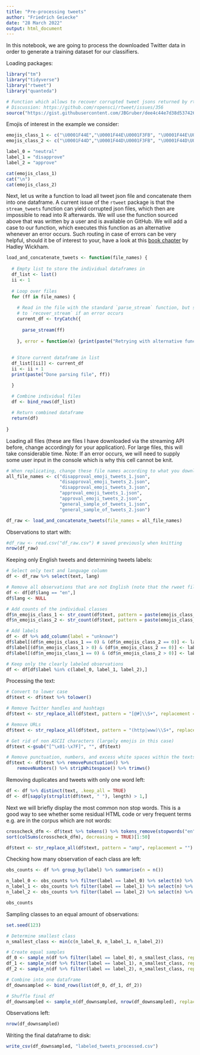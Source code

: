 ```yaml
---
title: "Pre-processing tweets"
author: "Friedrich Geiecke"
date: "28 March 2022"
output: html_document
---
```


In this notebook, we are going to process the downloaded Twitter data in order to generate a training dataset for our classifiers.

Loading packages:

```r
library("tm")
library("tidyverse")
library("rtweet")
library("quanteda")

# Function which allows to recover corrupted tweet jsons returned by rtweet
# Discussion: https://github.com/ropensci/rtweet/issues/356
source("https://gist.githubusercontent.com/JBGruber/dee4c44e7d38d537426f57ba1e4f84ab/raw/ce28d3e8115f9272db867158794bc710e8e28ee5/recover_stream.R")
```

Emojis of interest in the example we consider:

```r
emojis_class_1 <- c("\U0001F44E","\U0001F44E\U0001F3FB", "\U0001F44E\U0001F3FC", "\U0001F44E\U0001F3FD", "\U0001F44E\U0001F3FE", "\U0001F44E\U0001F3FF")
emojis_class_2 <- c("\U0001F44D","\U0001F44D\U0001F3FB", "\U0001F44D\U0001F3FC", "\U0001F44D\U0001F3FD", "\U0001F44D\U0001F3FE", "\U0001F44D\U0001F3FF", "\U0001F44F", "\U0001F44F\U0001F3FB", "\U0001F44F\U0001F3FC", "\U0001F44F\U0001F3FD", "\U0001F44F\U0001F3FE", "\U0001F44F\U0001F3FF")

label_0 = "neutral"
label_1 = "disapprove"
label_2 = "approve"

cat(emojis_class_1)
cat("\n")
cat(emojis_class_2)
```

Next, let us write a function to load all tweet json file and concatenate them into one dataframe. A current issue of the `rtweet` package is that the `stream_tweets` function can yield corrupted json files, which then are impossible to read into R afterwards. We will use the function sourced above that was written by a user and is available on GitHub. We will add a case to our function, which executes this function as an alternative whenever an error occurs. Such routing in case of errors can be very helpful, should it be of interest to your, have a look at this [book chapter](http://adv-r.had.co.nz/Exceptions-Debugging.html) by Hadley Wickham.

```r
load_and_concatenate_tweets <- function(file_names) {
  
  # Empty list to store the individual dataframes in
  df_list <- list()
  ii <- 1
  
  # Loop over files
  for (ff in file_names) {
  
    # Read in the file with the standard `parse_stream` function, but switch
    # to `recover_stream` if an error occurs
    current_df <- tryCatch({
      
      parse_stream(ff)
      
    }, error = function(e) {print(paste("Retrying with alternative function after initial error when parsing file", ff)); return(recover_stream(ff))})
    
  
  # Store current dataframe in list
  df_list[[ii]] <- current_df
  ii <- ii + 1
  print(paste("Done parsing file", ff))

  }
  
  # Combine individual files
  df <- bind_rows(df_list)

  # Return combined dataframe
  return(df)
  
}
```

Loading all files (these are files I have downloaded via the streaming API before, change accordingly for your application). For large files, this will take considerable time. Note: If an error occurs, we will need to supply some user input in the console which is why this cell cannot be knit.

```r
# When replicating, change these file names according to what you downloaded with the API
all_file_names <- c("disapproval_emoji_tweets_1.json",
                    "disapproval_emoji_tweets_2.json",
                    "disapproval_emoji_tweets_3.json",
                    "approval_emoji_tweets_1.json",
                    "approval_emoji_tweets_2.json",
                    "general_sample_of_tweets_1.json",
                    "general_sample_of_tweets_2.json")

df_raw <- load_and_concatenate_tweets(file_names = all_file_names)
```

Observations to start with:

```r
#df_raw <- read.csv("df_raw.csv") # saved previously when knitting
nrow(df_raw)
```

Keeping only English tweets and determining tweets labels:

```r
# Select only text and language column
df <- df_raw %>% select(text, lang)

# Remove all observations that are not English (note that the rweet filter while streaming tweets seems to have worked work imperfectly here)
df <- df[df$lang == "en",]
df$lang <- NULL

# Add counts of the individual classes
df$n_emojis_class_1 <- str_count(df$text, pattern = paste(emojis_class_1, collapse="|"))
df$n_emojis_class_2 <- str_count(df$text, pattern = paste(emojis_class_2, collapse="|"))

# Add labels
df <- df %>% add_column(label = "unknown")
df$label[(df$n_emojis_class_1 == 0) & (df$n_emojis_class_2 == 0)] <- label_0
df$label[(df$n_emojis_class_1 > 0) & (df$n_emojis_class_2 == 0)] <- label_1
df$label[(df$n_emojis_class_1 == 0) & (df$n_emojis_class_2 > 0)] <- label_2

# Keep only the clearly labeled observations
df <- df[df$label %in% c(label_0, label_1, label_2),]
```

Processing the text:

```r
# Convert to lower case
df$text <- df$text %>% tolower()

# Remove Twitter handles and hashtags
df$text <- str_replace_all(df$text, pattern = "[@#]\\S+", replacement = "")

# Remove URLs
df$text <- str_replace_all(df$text, pattern = "(http|www)\\S+", replacement = "")

# Get rid of non ASCII characters (largely emojis in this case)
df$text <-gsub("[^\x01-\x7F]", "", df$text)

# Remove punctuation, numbers, and excess white spaces within the texts and at their beginning/end
df$text <- df$text %>% removePunctuation() %>%
    removeNumbers() %>% stripWhitespace() %>% trimws()
```

Removing duplicates and tweets with only one word left:

```r
df <- df %>% distinct(text, .keep_all = TRUE)
df <- df[sapply(strsplit(df$text, " "), length) > 1,]
```

Next we will briefly display the most common non stop words. This is a good way to see whether some residual HTML code or very frequent terms e.g. are in the corpus which are not words:

```r
crosscheck_dfm <- df$text %>% tokens() %>% tokens_remove(stopwords("en")) %>% dfm()
sort(colSums(crosscheck_dfm), decreasing = TRUE)[1:50]
```


```r
df$text <- str_replace_all(df$text, pattern = "amp", replacement = "")
```


Checking how many observation of each class are left:

```r
obs_counts <- df %>% group_by(label) %>% summarise(n = n())

n_label_0 <- obs_counts %>% filter(label == label_0) %>% select(n) %>% as.numeric()
n_label_1 <- obs_counts %>% filter(label == label_1) %>% select(n) %>% as.numeric()
n_label_2 <- obs_counts %>% filter(label == label_2) %>% select(n) %>% as.numeric()

obs_counts
```

Sampling classes to an equal amount of observations:

```r
set.seed(123)

# Determine smallest class
n_smallest_class <- min(c(n_label_0, n_label_1, n_label_2))

# Create equal samples
df_0 <- sample_n(df %>% filter(label == label_0), n_smallest_class, replace = FALSE)
df_1 <- sample_n(df %>% filter(label == label_1), n_smallest_class, replace = FALSE)
df_2 <- sample_n(df %>% filter(label == label_2), n_smallest_class, replace = FALSE)

# Combine into one dataframe
df_downsampled <- bind_rows(list(df_0, df_1, df_2))

# Shuffle final df
df_downsampled <- sample_n(df_downsampled, nrow(df_downsampled), replace = FALSE)
```

Observations left:

```r
nrow(df_downsampled)
```

Writing the final dataframe to disk:

```r
write_csv(df_downsampled, "labeled_tweets_processed.csv")
```

